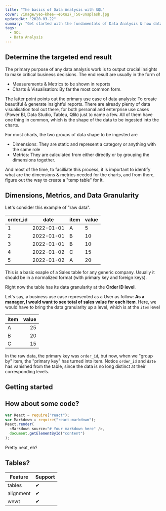 ```yaml
---
title: "The basics of Data Analysis with SQL"
cover: /image/yeo-khee--e6Xu27_T50-unsplash.jpg
updatedAt: "2020-03-22"
summary: "Get started with the fundamentals of Data Analysis & how data is presented"
tags:
  - SQL
  - Data Analysis
---
```


## Determine the targeted end result

The primary purpose of any data analysis work is to output crucial insights to make critical business decisions. The end result are usually in the form of 

- Measurements & Metrics to be shown in reports
- Charts & Visualisation: By far the most common form.

The latter point points out the primary use case of data analysis: To create beautiful & generate insightful reports. There are already plenty of data visualisation tool out there, for both personal and enterprise use cases (Power BI, Data Studio, Tableu, Qlik) just to name a few. All of them have one thing in common, which is the shape of the data to be ingested into the charts.

For most charts, the two groups of data shape to be ingested are

- Dimensions: They are static and represent a category or anything with the same role
- Metrics: They are calculated from either directly or by grouping the dimensions together.

And most of the time, to facilliate this process, it is important to identify what are the dimensions & metrics needed for the charts, and from there, figure out the way to create a "temp table" for it.

## Dimensions, Metrics, and Data Granularity

Let's consider this example of "raw data".

| order_id | date | item | value |
| --- | --- | --- | --- |
| 1 | 2022-01-01 | A | 5 |
| 2 | 2022-01-01 | B | 10 |
| 3 | 2022-01-01 | B | 10 |
| 4 | 2022-01-02 | C | 15 |
| 5 | 2022-01-02 | A | 20 |

This is a basic exaple of a Sales table for any generic company. Usually it should be in a normalized format (with primary key and foreign keys).

Right now the table has its data granularity at the **Order ID level**.

Let's say, a business use case represented as a User as follow: **As a manager, I would want to see total of sales value for each item**. Here, we would have to bring the data granularity up a level, which is at the `item` level

| item | value |
| --- | ---: |
| A | 25 |
| B | 20 |
| C | 15 |

In the raw data, the primary key was `order_id`, but now, when we "group by" item, the "primary key" has turned into item. Notice `order_id` and `date` has vanished from the table, since the data is no long distinct at their corresponding levels.


## Getting started

## How about some code?

```js
var React = require("react");
var Markdown = require("react-markdown");
React.render(
  <Markdown source="# Your markdown here" />,
  document.getElementById("content")
);
```

Pretty neat, eh?

## Tables?

| Feature   | Support |
| --------- | ------- |
| tables    | ✔       |
| alignment | ✔       |
| wewt      | ✔       |
